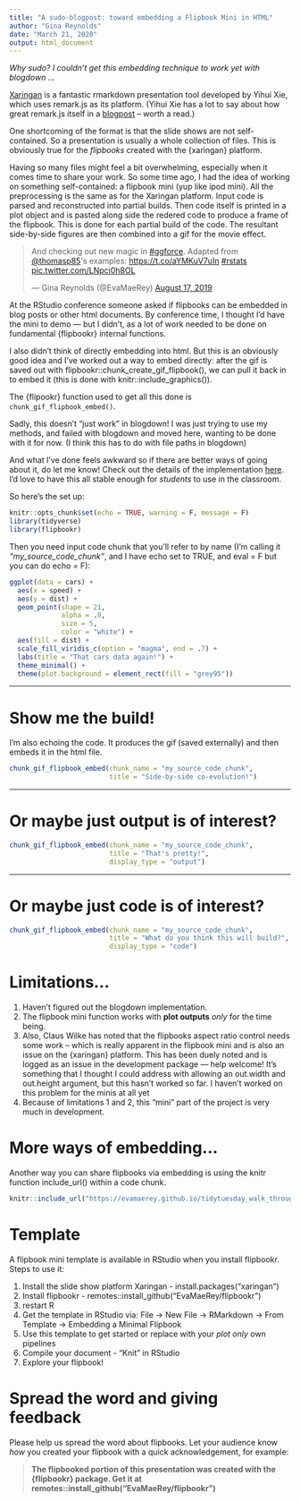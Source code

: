 ```yaml
---
title: "A sudo-blogpost: toward embedding a Flipbook Mini in HTML"
author: "Gina Reynolds"
date: "March 21, 2020"
output: html_document
---
```


*Why sudo? I couldn't get this embedding technique to work yet with blogdown ...*

[Xaringan](https://github.com/yihui/xaringan){target="_blank"} is a fantastic rmarkdown presentation tool developed by Yihui Xie, which uses remark.js as its platform. (Yihui Xie has a lot to say about how great remark.js itself in a [blogpost](https://yihui.org/en/2017/08/why-xaringan-remark-js/){target="_blank"} -- worth a read.)  

One shortcoming of the format is that the slide shows are not self-contained. So a presentation is usually a whole collection of files.   This is obviously true for the *flipbooks* created with the {xaringan} platform. 

Having so many files might feel a bit overwhelming, especially when it comes time to share your work. So some time ago, I had the idea of working on something self-contained: a flipbook mini (yup like ipod mini). All the preprocessing is the same as for the Xaringan platform.  Input code is parsed and reconstructed into partial builds.  Then code itself is printed in a plot object and is pasted along side the redered code to produce a frame of the flipbook.  This is done for each partial build of the code.  The resultant side-by-side figures are then combined into a gif for the movie effect. 


<blockquote class="twitter-tweet"><p lang="en" dir="ltr">And checking out new magic in <a href="https://twitter.com/hashtag/ggforce?src=hash&amp;ref_src=twsrc%5Etfw">#ggforce</a>. Adapted from <a href="https://twitter.com/thomasp85?ref_src=twsrc%5Etfw">@thomasp85</a>&#39;s examples: <a href="https://t.co/aYMKuV7uIn">https://t.co/aYMKuV7uIn</a> <a href="https://twitter.com/hashtag/rstats?src=hash&amp;ref_src=twsrc%5Etfw">#rstats</a> <a href="https://t.co/LNpci0h8OL">pic.twitter.com/LNpci0h8OL</a></p>&mdash; Gina Reynolds (@EvaMaeRey) <a href="https://twitter.com/EvaMaeRey/status/1162680699834556418?ref_src=twsrc%5Etfw">August 17, 2019</a></blockquote> <script async src="https://platform.twitter.com/widgets.js" charset="utf-8"></script>


At the RStudio conference someone asked if flipbooks can be embedded in blog posts or other html documents. By conference time, I thought I'd have the mini to demo --- but I didn't, as a lot of work needed to be done on fundamental {flipbookr} internal functions.  

I also didn't think of directly embedding into html.  But this is an obviously good idea and I've worked out a way to embed directly:   after the gif is saved out with flipbookr::chunk_create_gif_flipbook(), we can pull it back in to embed it (this is done with knitr::include_graphics()). 

The {flipookr} function used to get all this done is `chunk_gif_flipbook_embed()`. 

Sadly, this doesn't "just work" in blogdown!  I was just trying to use my methods, and failed with blogdown and moved here, wanting to be done with it for now.  (I think this has to do with file paths in blogdown) 

And what I've done feels awkward so if there are better ways of going about it, do let me know! Check out the details of the implementation [here](https://github.com/EvaMaeRey/flipbookr/blob/master/R/mini.R).  I'd love to have this all stable enough for *students* to use in the classroom.

So here's the set up:

```r
knitr::opts_chunk$set(echo = TRUE, warning = F, message = F)
library(tidyverse)
library(flipbookr)
```


Then you need input code chunk that you'll refer to by name (I'm calling it *"my_source_code_chunk"*, and I have echo set to TRUE, and eval = F but you can do echo = F):

```r
ggplot(data = cars) + 
  aes(x = speed) +
  aes(y = dist) +
  geom_point(shape = 21, 
             alpha = .8,
             size = 5,
             color = "white") +
  aes(fill = dist) +
  scale_fill_viridis_c(option = "magma", end = .7) +
  labs(title = "That cars data again!") +
  theme_minimal() +
  theme(plot.background = element_rect(fill = "grey95")) 
```

----

# Show me the build!

I'm also echoing the code.  It produces the gif (saved externally) and then embeds it in the html file. 

```r
chunk_gif_flipbook_embed(chunk_name = "my_source_code_chunk",
                         title = "Side-by-side co-evolution!") 
```

----

# Or maybe just output is of interest?


```r
chunk_gif_flipbook_embed(chunk_name = "my_source_code_chunk",
                         title = "That's pretty!", 
                         display_type = "output") 
```

----

# Or maybe just code is of interest?



```r
chunk_gif_flipbook_embed(chunk_name = "my_source_code_chunk",
                         title = "What do you think this will build?", 
                         display_type = "code") 
```

# Limitations...

1. Haven't figured out the blogdown implementation. 
2. The flipbook mini function  works with **plot outputs** *only* for the time being.  
3. Also, Claus Wilke has noted that the flipbooks aspect ratio control needs some work -- which is really apparent in the flipbook mini and is also an issue on the {xaringan} platform.  This has been duely noted and is logged as an issue in the development package --- help welcome!  It's something that I thought I could address with allowing an out.width and out.height argument, but this hasn't worked so far.  I haven't worked on this problem for the minis at all yet 
4. Because of limitations 1 and 2, this "mini" part of the project is very much in development.

# More ways of embedding...

Another way you can share flipbooks via embedding is using the knitr function include_url() within a code chunk.

```r
knitr::include_url("https://evamaerey.github.io/tidytuesday_walk_through/tidytuesday_highlights.html")
```

# Template

A flipbook mini template is available in RStudio when you install flipbookr.  Steps to use it:  

1. Install the slide show platform Xaringan - install.packages("xaringan")
1. Install flipbookr - remotes::install_github("EvaMaeRey/flipbookr")
1. restart R
1. Get the template in RStudio via: File -> New File -> RMarkdown -> From  Template -> Embedding a Minimal Flipbook
1. Use this template to get started or replace with your *plot only* own pipelines
1. Compile your document - “Knit” in RStudio
1. Explore your flipbook!


# Spread the word and giving feedback

Please help us spread the word about flipbooks.  Let your audience know *how* you created your flipbook with a quick acknowledgement, for example: 



> **The flipbooked portion of this presentation was created with the {flipbookr} package.  Get it at remotes::install_github("EvaMaeRey/flipbookr")**
